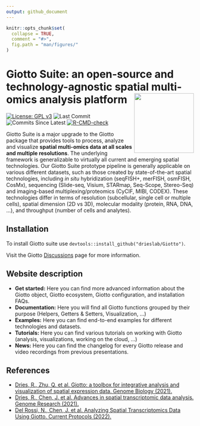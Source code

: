 ```yaml
---
output: github_document
---
```


<!-- README.md is generated from README.Rmd. Please edit that file -->
<!-- This line is from RStudio -->

```r
knitr::opts_chunk$set(
  collapse = TRUE,
  comment = "#>",
  fig.path = "man/figures/"
)
```

# Giotto Suite: an open-source and technology-agnostic spatial multi-omics analysis platform <img src="man/figures/GiottoLogo.png" align="right" alt="" width="160" />

<!-- badges: start -->
[![License: GPL v3](https://img.shields.io/badge/License-GPLv3-blue.svg)](https://www.gnu.org/licenses/gpl-3.0)
![Last Commit](https://badgen.net/github/last-commit/drieslab/Giotto/suite)
![Commits Since Latest](https://img.shields.io/github/commits-since/drieslab/Giotto/latest/suite)
[![R-CMD-check](https://github.com/drieslab/Giotto/actions/workflows/main_check.yaml/badge.svg?branch=suite)](https://github.com/drieslab/Giotto/actions/workflows/main_check.yaml)
<!-- badges: end -->

Giotto Suite is a major upgrade to the Giotto package that provides tools to process, analyze and visualize **spatial multi-omics data at all scales and multiple resolutions**. The underlying framework is generalizable to virtually all current and emerging spatial technologies. Our Giotto Suite prototype pipeline is generally applicable on various different datasets, such as those created by state-of-the-art spatial technologies, including *in situ* hybridization (seqFISH+, merFISH, osmFISH, CosMx), sequencing (Slide-seq, Visium, STARmap, Seq-Scope, Stereo-Seq) and imaging-based multiplexing/proteomics (CyCIF, MIBI, CODEX). These technologies differ in terms of resolution (subcellular, single cell or multiple cells), spatial dimension (2D vs 3D), molecular modality (protein, RNA, DNA, …), and throughput (number of cells and analytes).


## Installation

To install Giotto suite use
`devtools::install_github("drieslab/Giotto")`. 

Visit the Giotto [Discussions](https://github.com/drieslab/Giotto/discussions) page for more information.

## Website description  

- **Get started:** Here you can find more advanced information about the Giotto object, Giotto ecosystem, Giotto configuration, and installation FAQs.
- **Documentation:** Here you will find all Giotto functions grouped by their purpose (Helpers, Getters & Setters, Visualization, ...)
- **Examples:** Here you can find end-to-end  examples for different technologies and datasets.
- **Tutorials:** Here you can find various tutorials on working with Giotto (analysis, visualizations, working on the cloud, ...)
- **News:** Here you can find the changelog for every Giotto release and video recordings from previous presentations. 

## References

- [Dries, R., Zhu, Q. et al. Giotto: a toolbox for integrative analysis
  and visualization of spatial expression data. Genome Biology
  (2021).](https://genomebiology.biomedcentral.com/articles/10.1186/s13059-021-02286-2)
- [Dries, R., Chen, J. et al. Advances in spatial transcriptomic data
  analysis. Genome Research
  (2021).](https://genome.cshlp.org/content/31/10/1706.long)
- [Del Rossi, N., Chen, J. et al. Analyzing Spatial Transcriptomics Data
  Using Giotto. Current Protocols
  (2022).](https://currentprotocols.onlinelibrary.wiley.com/doi/abs/10.1002/cpz1.405)

